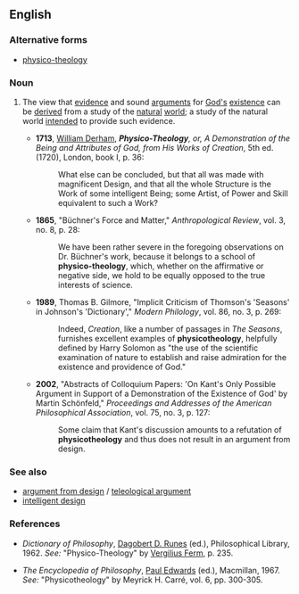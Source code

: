 ==English==

===Alternative forms===
*[[physico-theology]]

===Noun===
{{en-noun|physicotheologies}}

# {{context|philosophy|theology|dated|lang=en}} The view that [[evidence]] and sound [[argument]]s for [[God]][['s]] [[existence]] can be [[derive]]d from a study of the [[natural]] [[world]]; a study of the natural world [[intend]]ed to provide such evidence.
#* '''1713''', [[w:William_Derham|William Derham]], '''''Physico-Theology''', or, A Demonstration of the Being and Attributes of God, from His Works of Creation'', 5th ed. (1720), London, book I, p. 36:
#*: What else can be concluded, but that all was made with magnificent Design, and that all the whole Structure is the Work of some intelligent Being; some Artist, of Power and Skill equivalent to such a Work?
#* '''1865''', "Büchner's Force and Matter," ''Anthropological Review'', vol. 3, no. 8, p. 28:
#*: We have been rather severe in the foregoing observations on Dr. Büchner's work, because it belongs to a school of '''physico-theology''', which, whether on the affirmative or negative side, we hold to be equally opposed to the true interests of science.
#* '''1989''', Thomas B. Gilmore, "Implicit Criticism of Thomson's 'Seasons' in Johnson's 'Dictionary'," ''Modern Philology'', vol. 86, no. 3, p. 269:
#*: Indeed, ''Creation'', like a number of passages in ''The Seasons'', furnishes excellent examples of '''physicotheology''', helpfully defined by Harry Solomon as "the use of the scientific examination of nature to establish and raise admiration for the existence and providence of God."
#* '''2002''', "Abstracts of Colloquium Papers: 'On Kant's Only Possible Argument in Support of a Demonstration of the Existence of God' by Martin Schönfeld," ''Proceedings and Addresses of the American Philosophical Association'', vol. 75, no. 3, p. 127:
#*: Some claim that Kant's discussion amounts to a refutation of '''physicotheology''' and thus does not result in an argument from design.

===See also===
* [[argument from design]] / [[teleological argument]]
* [[intelligent design]]

===References===
*''Dictionary of Philosophy'', [[w:Dagobert D. Runes|Dagobert D. Runes]] (ed.), Philosophical Library, 1962. ''See:'' "Physico-Theology" by [[w:Vergilius Ferm|Vergilius Ferm]], p. 235.

*''The Encyclopedia of Philosophy'', [[w:Paul Edwards (philosopher)|Paul Edwards]] (ed.), Macmillan, 1967. ''See:'' "Physicotheology" by Meyrick H. Carré, vol. 6, pp. 300-305.